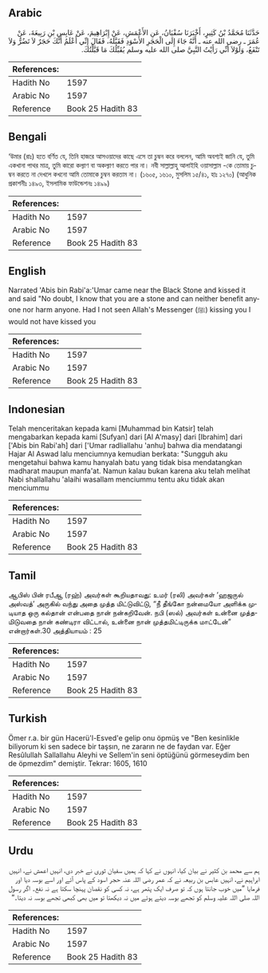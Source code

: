 ## Arabic


<div dir="rtl" lang="ar" style={{fontSize:'larger',backgroundColor:'#f8f9fa',padding:20}}>
حَدَّثَنَا مُحَمَّدُ بْنُ كَثِيرٍ، أَخْبَرَنَا سُفْيَانُ، عَنِ الأَعْمَشِ، عَنْ إِبْرَاهِيمَ، عَنْ عَابِسِ بْنِ رَبِيعَةَ، عَنْ عُمَرَ ـ رضى الله عنه ـ أَنَّهُ جَاءَ إِلَى الْحَجَرِ الأَسْوَدِ فَقَبَّلَهُ، فَقَالَ إِنِّي أَعْلَمُ أَنَّكَ حَجَرٌ لاَ تَضُرُّ وَلاَ تَنْفَعُ، وَلَوْلاَ أَنِّي رَأَيْتُ النَّبِيَّ صلى الله عليه وسلم يُقَبِّلُكَ مَا قَبَّلْتُكَ‏.‏
</div>
<div style={{backgroundColor:'#f8f9fa',padding:20, marginBottom: 10}}><table> <thead> <tr> <th>References:</th> <th></th> </tr> </thead> <tbody><tr><td>Hadith No</td><td>1597</td></tr><tr><td>Arabic No</td><td>1597</td></tr><tr><td>Reference</td><td>Book 25 Hadith 83</td></tr></tbody></table></div>

## Bengali


<div dir="ltr" lang="bn" style={{fontSize:'larger',backgroundColor:'#f8f9fa',padding:20}}>
‘উমার (রাঃ) হতে বর্ণিত যে, তিনি হাজরে আসওয়াদের কাছে এসে তা চুম্বন করে বললেন, আমি অবশ্যই জানি যে, তুমি একখানা পাথর মাত্র, তুমি কারো কল্যাণ বা অকল্যাণ করতে পার না। নবী সাল্লাল্লাহু আলাইহি ওয়াসাল্লাম -কে তোমায় চুম্বন করতে না দেখলে কখনো আমি তোমাকে চুম্বন করতাম না। (১৬০৫, ১৬১০, মুসলিম ১৫/৪১, হাঃ ১২৭০) (আধুনিক প্রকাশনীঃ ১৪৯৩, ইসলামিক ফাউন্ডেশনঃ ১৪৯৯)
</div>
<div style={{backgroundColor:'#f8f9fa',padding:20, marginBottom: 10}}><table> <thead> <tr> <th>References:</th> <th></th> </tr> </thead> <tbody><tr><td>Hadith No</td><td>1597</td></tr><tr><td>Arabic No</td><td>1597</td></tr><tr><td>Reference</td><td>Book 25 Hadith 83</td></tr></tbody></table></div>

## English


<div dir="ltr" lang="en" style={{fontSize:'larger',backgroundColor:'#f8f9fa',padding:20}}>
Narrated 'Abis bin Rabi'a:'Umar came near the Black Stone and kissed it and said "No doubt, I know that you are a stone and can neither benefit anyone nor harm anyone. Had I not seen Allah's Messenger (ﷺ) kissing you I would not have kissed you
</div>
<div style={{backgroundColor:'#f8f9fa',padding:20, marginBottom: 10}}><table> <thead> <tr> <th>References:</th> <th></th> </tr> </thead> <tbody><tr><td>Hadith No</td><td>1597</td></tr><tr><td>Arabic No</td><td>1597</td></tr><tr><td>Reference</td><td>Book 25 Hadith 83</td></tr></tbody></table></div>

## Indonesian


<div dir="ltr" lang="id" style={{fontSize:'larger',backgroundColor:'#f8f9fa',padding:20}}>
Telah menceritakan kepada kami [Muhammad bin Katsir] telah mengabarkan kepada kami [Sufyan] dari [Al A'masy] dari [Ibrahim] dari ['Abis bin Rabi'ah] dari ['Umar radliallahu 'anhu] bahwa dia mendatangi Hajar Al Aswad lalu menciumnya kemudian berkata: "Sungguh aku mengetahui bahwa kamu hanyalah batu yang tidak bisa mendatangkan madharat maupun manfa'at. Namun kalau bukan karena aku telah melihat Nabi shallallahu 'alaihi wasallam menciummu tentu aku tidak akan menciummu
</div>
<div style={{backgroundColor:'#f8f9fa',padding:20, marginBottom: 10}}><table> <thead> <tr> <th>References:</th> <th></th> </tr> </thead> <tbody><tr><td>Hadith No</td><td>1597</td></tr><tr><td>Arabic No</td><td>1597</td></tr><tr><td>Reference</td><td>Book 25 Hadith 83</td></tr></tbody></table></div>

## Tamil


<div dir="ltr" lang="ta" style={{fontSize:'larger',backgroundColor:'#f8f9fa',padding:20}}>
ஆபிஸ் பின் ரபீஆ (ரஹ்) அவர்கள் கூறியதாவது: உமர் (ரலி) அவர்கள் ‘ஹஜருல் அஸ்வத்’ அருகில் வந்து அதை முத்த மிட்டுவிட்டு, “நீ தீங்கோ நன்மையோ அளிக்க முடியாத ஒரு கல்தான் என்பதை நான் நன்கறிவேன். நபி (ஸல்) அவர்கள் உன்னை முத்தமிடுவதை நான் கண்டிரா விட்டால், உன்னை நான் முத்தமிட்டிருக்க மாட்டேன்” என்றார்கள்.30 அத்தியாயம் : 25
</div>
<div style={{backgroundColor:'#f8f9fa',padding:20, marginBottom: 10}}><table> <thead> <tr> <th>References:</th> <th></th> </tr> </thead> <tbody><tr><td>Hadith No</td><td>1597</td></tr><tr><td>Arabic No</td><td>1597</td></tr><tr><td>Reference</td><td>Book 25 Hadith 83</td></tr></tbody></table></div>

## Turkish


<div dir="ltr" lang="tr" style={{fontSize:'larger',backgroundColor:'#f8f9fa',padding:20}}>
Ömer r.a. bir gün Hacerü'l-Esved'e gelip onu öpmüş ve "Ben kesinlikle biliyorum ki sen sadece bir taşsın, ne zararın ne de faydan var. Eğer Resûlullah Sallallahu Aleyhi ve Sellem'in seni öptüğünü görmeseydim ben de öpmezdim" demiştir. Tekrar: 1605, 1610
</div>
<div style={{backgroundColor:'#f8f9fa',padding:20, marginBottom: 10}}><table> <thead> <tr> <th>References:</th> <th></th> </tr> </thead> <tbody><tr><td>Hadith No</td><td>1597</td></tr><tr><td>Arabic No</td><td>1597</td></tr><tr><td>Reference</td><td>Book 25 Hadith 83</td></tr></tbody></table></div>

## Urdu


<div dir="rtl" lang="ur" style={{fontSize:'larger',backgroundColor:'#f8f9fa',padding:20}}>
ہم سے محمد بن کثیر نے بیان کیا، انہوں نے کہا کہ ہمیں سفیان ثوری نے خبر دی، انہیں اعمش نے، انہیں ابراہیم نے، انہیں عابس بن ربیعہ نے کہ عمر رضی اللہ عنہ حجر اسود کے پاس آئے اور اسے بوسہ دیا اور فرمایا ”میں خوب جانتا ہوں کہ تو صرف ایک پتھر ہے، نہ کسی کو نقصان پہنچا سکتا ہے نہ نفع۔ اگر رسول اللہ صلی اللہ علیہ وسلم کو تجھے بوسہ دیتے ہوئے میں نہ دیکھتا تو میں بھی کبھی تجھے بوسہ نہ دیتا۔“
</div>
<div style={{backgroundColor:'#f8f9fa',padding:20, marginBottom: 10}}><table> <thead> <tr> <th>References:</th> <th></th> </tr> </thead> <tbody><tr><td>Hadith No</td><td>1597</td></tr><tr><td>Arabic No</td><td>1597</td></tr><tr><td>Reference</td><td>Book 25 Hadith 83</td></tr></tbody></table></div>